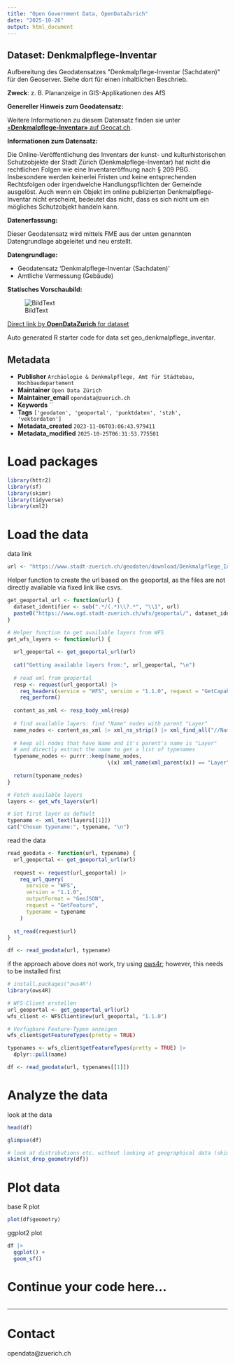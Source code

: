 ```yaml
---
title: "Open Government Data, OpenDataZurich"
date: "2025-10-26"
output: html_document
---
```


## Dataset: Denkmalpflege-Inventar

Aufbereitung des Geodatensatzes &quot;Denkmalpflege-Inventar (Sachdaten)&quot; für den Geoserver. Siehe dort für einen inhaltlichen Beschrieb.

**Zweck**: z. B. Plananzeige in GIS-Applikationen des AfS

**Genereller Hinweis zum Geodatensatz:**


Weitere Informationen zu diesem Datensatz finden sie unter [«**Denkmalpflege-Inventar»** auf Geocat.ch](https://www.geocat.ch/geonetwork/srv/ger/catalog.search#/metadata/afb5f323-b983-ac8b-6f44-0135333a1bdf).				
			   

**Informationen zum Datensatz:**

Die Online-Veröffentlichung des Inventars der kunst- und kulturhistorischen Schutzobjekte der
Stadt Zürich (Denkmalpflege-Inventar) hat nicht die rechtlichen Folgen wie eine Inventareröffnung
nach § 209 PBG. Insbesondere werden keinerlei Fristen und keine entsprechenden Rechtsfolgen
oder irgendwelche Handlungspflichten der Gemeinde ausgelöst. Auch wenn ein Objekt im online
publizierten Denkmalpflege-Inventar nicht erscheint, bedeutet das nicht, dass es sich nicht um ein
mögliches Schutzobjekt handeln kann.

**Datenerfassung:**

Dieser Geodatensatz wird mittels FME aus der unten genannten Datengrundlage abgeleitet und neu erstellt.

**Datengrundlage:**

* Geodatensatz 'Denkmalpflege-Inventar (Sachdaten)'
* Amtliche Vermessung (Gebäude)

**Statisches Vorschaubild:**

![BildText](https://www.gis.stadt-zuerich.ch/zueriplan_docs/geocat/afb5f323-b983-ac8b-6f44-0135333a1bdf.png)



[Direct link by **OpenDataZurich** for dataset](https://data.stadt-zuerich.ch/dataset/geo_denkmalpflege_inventar)

Auto generated R starter code for data set geo_denkmalpflege_inventar.

## Metadata

- **Publisher** `Archäologie & Denkmalpflege, Amt für Städtebau, Hochbaudepartement`
- **Maintainer** `Open Data Zürich`
- **Maintainer_email** `opendata@zuerich.ch`
- **Keywords** ``
- **Tags** `['geodaten', 'geoportal', 'punktdaten', 'stzh', 'vektordaten']`
- **Metadata_created** `2023-11-06T03:06:43.979411`
- **Metadata_modified** `2025-10-25T06:31:53.775501`


# Load packages

```r
library(httr2)
library(sf)
library(skimr)
library(tidyverse)
library(xml2)
```

# Load the data

data link
```r
url <- "https://www.stadt-zuerich.ch/geodaten/download/Denkmalpflege_Inventar?format=geojson_link"
```


Helper function to create the url based on the geoportal, as the files are not directly available via fixed link like csvs.
```r
get_geoportal_url <- function(url) {
  dataset_identifier <- sub(".*/(.*)\\?.*", "\\1", url)
  paste0("https://www.ogd.stadt-zuerich.ch/wfs/geoportal/", dataset_identifier)
}
```

```r
# Helper function to get available layers from WFS
get_wfs_layers <- function(url) {
  
  url_geoportal <- get_geoportal_url(url)
  
  cat("Getting available layers from:", url_geoportal, "\n")
  
  # read xml from geoportal
  resp <- request(url_geoportal) |> 
    req_headers(service = "WFS", version = "1.1.0", request = "GetCapabilities") |> 
    req_perform()
  
  content_as_xml <- resp_body_xml(resp)
  
  # find available layers: find "Name" nodes with parent "Layer"
  name_nodes <- content_as_xml |> xml_ns_strip() |> xml_find_all("//Name")
  
  # keep all nodes that have Name and it's parent's name is "Layer"
  # and directly extract the name to get a list of typenames
  typename_nodes <- purrr::keep(name_nodes,
                                \(x) xml_name(xml_parent(x)) == "Layer")
  
  return(typename_nodes)
}

# Fetch available layers
layers <- get_wfs_layers(url)

# Set first layer as default
typename <- xml_text(layers[[1]])
cat("Chosen typename:", typename, "\n")
```

read the data
```r
read_geodata <- function(url, typename) {
  url_geoportal <- get_geoportal_url(url)
  
  request <- request(url_geoportal) |>
    req_url_query(
      service = "WFS",
      version = "1.1.0",
      outputFormat = "GeoJSON",
      request = "GetFeature",
      typename = typename
    )
  
  st_read(request$url)
}

df <- read_geodata(url, typename)
```

if the approach above does not work, try using [ows4r](https://eblondel.github.io/ows4R/); however, this needs to be installed first
```r
# install.packages("ows4R")
library(ows4R)

# WFS-Client erstellen
url_geoportal <- get_geoportal_url(url)
wfs_client <- WFSClient$new(url_geoportal, "1.1.0")

# Verfügbare Feature-Typen anzeigen
wfs_client$getFeatureTypes(pretty = TRUE)

typenames <- wfs_client$getFeatureTypes(pretty = TRUE) |> 
  dplyr::pull(name)

df <- read_geodata(url, typenames[[1]])
```

# Analyze the data

look at the data
```r
head(df)
```

```r
glimpse(df)
```

```r
# look at distributions etc. without looking at geographical data (skim cannot deal with geometries)
skim(st_drop_geometry(df))
```

# Plot data

base R plot
```r
plot(df$geometry)
```

ggplot2 plot
```r
df |>
  ggplot() +
  geom_sf()
```

# Continue your code here...

```r

```

------------------------------------------------------------------------

# Contact

opendata@zuerich.ch
